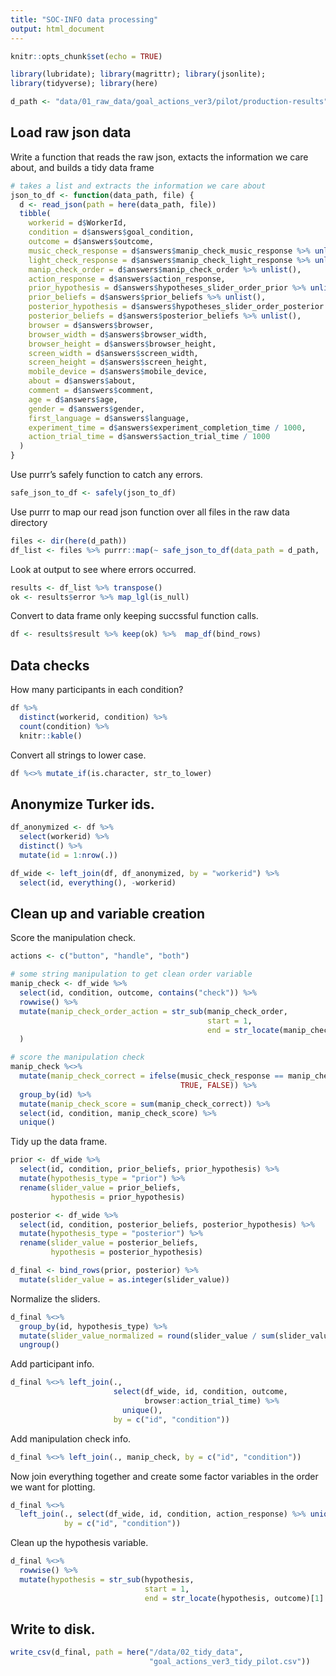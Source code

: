```yaml
---
title: "SOC-INFO data processing"
output: html_document
---
```


```r
knitr::opts_chunk$set(echo = TRUE)
```

```r
library(lubridate); library(magrittr); library(jsonlite); 
library(tidyverse); library(here)
```

```r
d_path <- "data/01_raw_data/goal_actions_ver3/pilot/production-results"
```

## Load raw json data

Write a function that reads the raw json, extacts the information we care about, and builds a tidy data frame

```r
# takes a list and extracts the information we care about
json_to_df <- function(data_path, file) {
  d <- read_json(path = here(data_path, file))
  tibble(
    workerid = d$WorkerId, 
    condition = d$answers$goal_condition,
    outcome = d$answers$outcome,
    music_check_response = d$answers$manip_check_music_response %>% unlist(),
    light_check_response = d$answers$manip_check_light_response %>% unlist(),
    manip_check_order = d$answers$manip_check_order %>% unlist(),
    action_response = d$answers$action_response,
    prior_hypothesis = d$answers$hypotheses_slider_order_prior %>% unlist(),
    prior_beliefs = d$answers$prior_beliefs %>% unlist(),
    posterior_hypothesis = d$answers$hypotheses_slider_order_posterior %>% unlist(),
    posterior_beliefs = d$answers$posterior_beliefs %>% unlist(),
    browser = d$answers$browser,
    browser_width = d$answers$browser_width,
    browser_height = d$answers$browser_height,
    screen_width = d$answers$screen_width,
    screen_height = d$answers$screen_height,
    mobile_device = d$answers$mobile_device,
    about = d$answers$about,
    comment = d$answers$comment,
    age = d$answers$age,
    gender = d$answers$gender,
    first_language = d$answers$language,
    experiment_time = d$answers$experiment_completion_time / 1000,
    action_trial_time = d$answers$action_trial_time / 1000
  )
}
```

Use purrr's safely function to catch any errors.

```r
safe_json_to_df <- safely(json_to_df)
```

Use purrr to map our read json function over all files in the raw data directory

```r
files <- dir(here(d_path))
df_list <- files %>% purrr::map(~ safe_json_to_df(data_path = d_path, .)) 
```

Look at output to see where errors occurred.

```r
results <- df_list %>% transpose() 
ok <- results$error %>% map_lgl(is_null)
```

Convert to data frame only keeping succssful function calls.

```r
df <- results$result %>% keep(ok) %>%  map_df(bind_rows)
```

## Data checks

How many participants in each condition?

```r
df %>% 
  distinct(workerid, condition) %>% 
  count(condition) %>% 
  knitr::kable()
```

Convert all strings to lower case.

```r
df %<>% mutate_if(is.character, str_to_lower)
```

## Anonymize Turker ids. 

```r
df_anonymized <- df %>% 
  select(workerid) %>% 
  distinct() %>% 
  mutate(id = 1:nrow(.)) 

df_wide <- left_join(df, df_anonymized, by = "workerid") %>% 
  select(id, everything(), -workerid)
```

## Clean up and variable creation

Score the manipulation check.

```r
actions <- c("button", "handle", "both")

# some string manipulation to get clean order variable
manip_check <- df_wide %>% 
  select(id, condition, outcome, contains("check")) %>% 
  rowwise() %>% 
  mutate(manip_check_order_action = str_sub(manip_check_order, 
                                            start = 1, 
                                            end = str_locate(manip_check_order, outcome)[1] - 1)
  )

# score the manipulation check
manip_check %<>% 
  mutate(manip_check_correct = ifelse(music_check_response == manip_check_order_action,
                                      TRUE, FALSE)) %>% 
  group_by(id) %>% 
  mutate(manip_check_score = sum(manip_check_correct)) %>% 
  select(id, condition, manip_check_score) %>% 
  unique()
```

Tidy up the data frame.

```r
prior <- df_wide %>% 
  select(id, condition, prior_beliefs, prior_hypothesis) %>% 
  mutate(hypothesis_type = "prior") %>% 
  rename(slider_value = prior_beliefs,
         hypothesis = prior_hypothesis)

posterior <- df_wide %>% 
  select(id, condition, posterior_beliefs, posterior_hypothesis) %>% 
  mutate(hypothesis_type = "posterior") %>% 
  rename(slider_value = posterior_beliefs,
         hypothesis = posterior_hypothesis)

d_final <- bind_rows(prior, posterior) %>% 
  mutate(slider_value = as.integer(slider_value))
```

Normalize the sliders.

```r
d_final %<>% 
  group_by(id, hypothesis_type) %>% 
  mutate(slider_value_normalized = round(slider_value / sum(slider_value), 3)) %>% 
  ungroup()
```

Add participant info.

```r
d_final %<>% left_join(., 
                       select(df_wide, id, condition, outcome,
                              browser:action_trial_time) %>% 
                         unique(),
                       by = c("id", "condition"))
```

Add manipulation check info.

```r
d_final %<>% left_join(., manip_check, by = c("id", "condition"))
```

Now join everything together and create some factor variables in the order we want for plotting.

```r
d_final %<>%
  left_join(., select(df_wide, id, condition, action_response) %>% unique(),
            by = c("id", "condition"))
```

Clean up the hypothesis variable.

```r
d_final %<>%
  rowwise() %>% 
  mutate(hypothesis = str_sub(hypothesis, 
                              start = 1, 
                              end = str_locate(hypothesis, outcome)[1] - 1))
```

## Write to disk. 

```r
write_csv(d_final, path = here("/data/02_tidy_data", 
                               "goal_actions_ver3_tidy_pilot.csv"))
```


